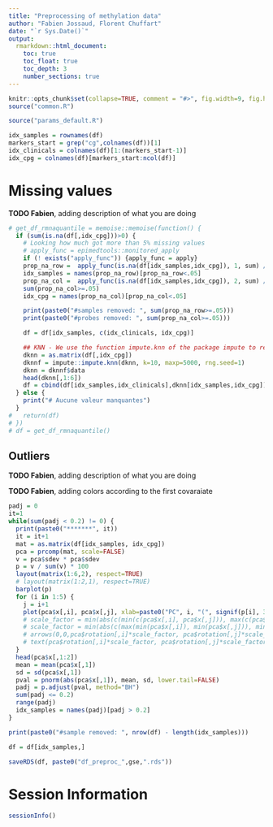 ```yaml
---
title: "Preprocessing of methylation data"
author: "Fabien Jossaud, Florent Chuffart"
date: "`r Sys.Date()`"
output: 
  rmarkdown::html_document:
    toc: true
    toc_float: true
    toc_depth: 3
    number_sections: true
---
```



```r
knitr::opts_chunk$set(collapse=TRUE, comment = "#>", fig.width=9, fig.height=6, eval=TRUE, echo=FALSE, results="hide")
source("common.R")
```

```r
source("params_default.R")
```

```r
idx_samples = rownames(df)
markers_start = grep("cg",colnames(df))[1]
idx_clinicals = colnames(df)[1:(markers_start-1)]
idx_cpg = colnames(df)[markers_start:ncol(df)]
```






# Missing values

**TODO Fabien**, adding description of what you are doing

```r
# get_df_rmnaquantile = memoise::memoise(function() {
  if (sum(is.na(df[,idx_cpg]))>0) {
    # Looking how much got more than 5% missing values
    # apply_func = epimedtools::monitored_apply
    if (! exists("apply_func")) {apply_func = apply}
    prop_na_row =  apply_func(is.na(df[idx_samples,idx_cpg]), 1, sum) / ncol(df)
    idx_samples = names(prop_na_row)[prop_na_row<.05]
    prop_na_col =  apply_func(is.na(df[idx_samples,idx_cpg]), 2, sum) / nrow(df)
    sum(prop_na_col>=.05)
    idx_cpg = names(prop_na_col)[prop_na_col<.05]

    print(paste0("#samples removed: ", sum(prop_na_row>=.05)))
    print(paste0("#probes removed: ", sum(prop_na_col>=.05)))

    df = df[idx_samples, c(idx_clinicals, idx_cpg)]

    ## KNN - We use the function impute.knn of the package impute to replace remaining missing values with KNN method. 
    dknn = as.matrix(df[,idx_cpg])
    dknnf = impute::impute.knn(dknn, k=10, maxp=5000, rng.seed=1)
    dknn = dknnf$data
    head(dknn[,1:6])
    df = cbind(df[idx_samples,idx_clinicals],dknn[idx_samples,idx_cpg])
  } else {
    print("# Aucune valeur manquantes") 
  }
#   return(df)
# })
# df = get_df_rmnaquantile()
```



## Outliers 

**TODO Fabien**, adding description of what you are doing

**TODO Fabien**, adding colors according to the first covaraiate


```r
padj = 0
it=1
while(sum(padj < 0.2) != 0) {
  print(paste0("*******", it))
  it = it+1
  mat = as.matrix(df[idx_samples, idx_cpg])
  pca = prcomp(mat, scale=FALSE)
  v = pca$sdev * pca$sdev
  p = v / sum(v) * 100
  layout(matrix(1:6,2), respect=TRUE)
  # layout(matrix(1:2,1), respect=TRUE)
  barplot(p)
  for (i in 1:5) {
    j = i+1
    plot(pca$x[,i], pca$x[,j], xlab=paste0("PC", i, "(", signif(p[i], 3), "%)"), ylab=paste0("PC", j, "(", signif(p[j], 3), "%)"), pch=16)  
    # scale_factor = min(abs(c(min(c(pca$x[,i], pca$x[,j])), max(c(pca$x[,i], pca$x[,j])))))
    # scale_factor = min(abs(c(max(min(pca$x[,i]), min(pca$x[,j])), min(max(pca$x[,i]), max(pca$x[,j])))))
    # arrows(0,0,pca$rotation[,i]*scale_factor, pca$rotation[,j]*scale_factor, col="grey")
    # text(pca$rotation[,i]*scale_factor, pca$rotation[,j]*scale_factor, rownames(pca$rotation))
  }
  head(pca$x[,1:2])
  mean = mean(pca$x[,1])
  sd = sd(pca$x[,1])
  pval = pnorm(abs(pca$x[,1]), mean, sd, lower.tail=FALSE)
  padj = p.adjust(pval, method="BH")
  sum(padj <= 0.2)
  range(padj)  
  idx_samples = names(padj)[padj > 0.2]
}

print(paste0("#sample removed: ", nrow(df) - length(idx_samples)))

df = df[idx_samples,]
```

```r
saveRDS(df, paste0("df_preproc_",gse,".rds"))
```
# Session Information

```r
sessionInfo()
```

